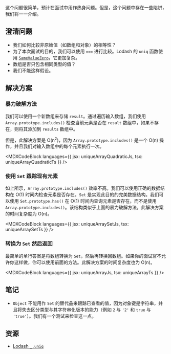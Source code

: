 

这个问题很简单，预计在面试中用作热身问题。但是，这个问题中存在一些陷阱，我们将一一介绍。

## 澄清问题

*  我们如何比较非原始值（如数组和对象）的相等性？
  *  为了本次面试的目的，我们可以使用 `===` 进行比较。Lodash 的 `uniq` 函数使用 [`SameValueZero`](https://262.ecma-international.org/7.0/#sec-samevaluezero)，它更加复杂。
*  数组是否只包含相同类型的值？
  *  我们不能这样假设。

## 解决方案

### 暴力破解方法

我们可以使用一个新数组来存储 `result`。通过遍历输入数组，我们使用 `Array.prototype.includes()` 检查当前元素是否在 `result` 数组中，如果不存在，则将其添加到 `results` 数组中。

但是，此解决方案是 O(n<sup>2</sup>)，因为 `Array.prototype.includes()` 是一个 O(n) 操作，并且我们对输入数组中的每个元素执行一次。

<MDXCodeBlock languages={{ jsx: uniqueArrayQuadraticJs, tsx: uniqueArrayQuadraticTs }} />

### 使用 `Set` 跟踪现有元素

如上所示，`Array.prototype.includes()` 效率不高。我们可以使用正确的数据结构在 O(1) 时间内检查元素是否存在。`Set` 是实现此目的的完美数据结构。我们可以使用 `Set.prototype.has()` 在 O(1) 时间内查询元素是否存在，而不是使用 `Array.prototype.includes()`。该结构类似于上面的暴力破解方法。此解决方案的时间复杂度为 O(n)。

<MDXCodeBlock languages={{ jsx: uniqueArraySetJs, tsx: uniqueArraySetTs }} />

### 转换为 `Set` 然后返回

最简单的单行答案是将数组转换为 `Set`，然后再转换回数组。如果你的面试官不允许你这样做，你可以使用前面的方法。此解决方案的时间复杂度也为 O(n)。

<MDXCodeBlock languages={{ jsx: uniqueArrayJs, tsx: uniqueArrayTs }} />

## 笔记

*  `Object` 不能用作 `Set` 的替代品来跟踪已查看的值，因为对象键是字符串，并且将失去区分类型与其字符串化版本的能力（例如 `2` 与 `'2'` 和 `true` 与 `'true'`）。我们有一个测试来检查这一点。

## 资源

*  [Lodash `_.uniq`](https://lodash.com/docs/4.17.15#uniq)
